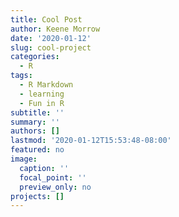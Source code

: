 ```yaml
---
title: Cool Post
author: Keene Morrow
date: '2020-01-12'
slug: cool-project
categories:
  - R
tags:
  - R Markdown
  - learning
  - Fun in R
subtitle: ''
summary: ''
authors: []
lastmod: '2020-01-12T15:53:48-08:00'
featured: no
image:
  caption: ''
  focal_point: ''
  preview_only: no
projects: []
---
```

